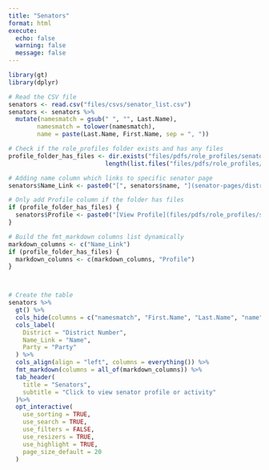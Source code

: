 ```yaml
---
title: "Senators"
format: html
execute:
  echo: false
  warning: false
  message: false
---
```


```r
library(gt)
library(dplyr)

# Read the CSV file
senators <- read.csv("files/csvs/senator_list.csv")
senators <- senators %>%
  mutate(namesmatch = gsub(" ", "", Last.Name),
        namesmatch = tolower(namesmatch),
        name = paste(Last.Name, First.Name, sep = ", "))

# Check if the role_profiles folder exists and has any files
profile_folder_has_files <- dir.exists("files/pdfs/role_profiles/senators") && 
                           length(list.files("files/pdfs/role_profiles/senators")) > 0

# Adding name column which links to specific senator page
senators$Name_Link <- paste0("[", senators$name, "](senator-pages/district_", senators$District, ".html)")

# Only add Profile column if the folder has files
if (profile_folder_has_files) {
  senators$Profile <- paste0("[View Profile](files/pdfs/role_profiles/senators/", senators$namesmatch, "_",  senators$District, "_profile.pdf)")
}

# Build the fmt_markdown columns list dynamically
markdown_columns <- c("Name_Link") 
if (profile_folder_has_files) {
  markdown_columns <- c(markdown_columns, "Profile")
}



# Create the table
senators %>%
  gt() %>%
  cols_hide(columns = c("namesmatch", "First.Name", "Last.Name", "name")) %>%
  cols_label(
    District = "District Number",
    Name_Link = "Name",
    Party = "Party"
  ) %>%
  cols_align(align = "left", columns = everything()) %>% 
  fmt_markdown(columns = all_of(markdown_columns)) %>%
  tab_header(
    title = "Senators",
    subtitle = "Click to view senator profile or activity"
  )%>%
  opt_interactive(
    use_sorting = TRUE,
    use_search = TRUE,
    use_filters = FALSE,
    use_resizers = TRUE,
    use_highlight = TRUE,
    page_size_default = 20
  )
```